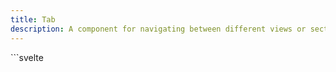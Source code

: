 ```yaml
---
title: Tab
description: A component for navigating between different views or sections of related content.
---
```



<Tabs>
  <TabItem label="Preview">
    <TabPreview client:load />
  </TabItem>
  <TabItem label="Usage">
    ```svelte
    <script lang="ts">
      import { Button, themeConfig, Separator, Tab, Card } from "@dxdns/feflow"
      import { fade, fly } from "svelte/transition"

      const theme = $derived(themeConfig())

      let activeTab = $state({
        tab1: "1",
        tab2: "1",
        tab3: "1",
        tab4: "1",
        tab5: "1"
      })

      const tabs = Array.from({ length: 10 }, (_, i) => {
        const id = (i + 1).toString()
        return {
          id,
          label: `label${id}`,
          content: `test${id}`,
          ...(i === 0 && { icon: "&#9734;" })
        }
      })

      function handle(tab: keyof typeof activeTab, id: string) {
        activeTab[tab] = id
      }
    </script>

    {#snippet content(isActive: boolean, content: any)}
      <Tab.Panel
        {isActive}
        transition={{
          in: [fly, { x: 300, duration: 400 }],
          out: [fade, { duration: 300 }]
        }}
      >
        {content}
      </Tab.Panel>
    {/snippet}

    {#snippet icon(s: string)}
      <span style="font-size: 20px;">{@html s}</span>
    {/snippet}

    <div style="max-width:800px; margin: 3rem auto;">
      <Card>
        <Tab id="tab1">
          <Tab.List
            scrollable={false}
            lineStyle={{ color: theme.colors.error }}
          >
            {#each tabs.slice(0, 2) as tab}
              <Button
                id={tab.id}
                title={tab.label}
                variant="text"
                style="flex:1;"
                onclick={() => {
                  handle("tab1", tab.id)
                }}
              >
                {#if tab.icon}
                  {@render icon(tab.icon)}
                {/if}
                {tab.label}
              </Button>
            {/each}
          </Tab.List>

          {#each tabs as tab}
            {@render content(activeTab.tab1 === tab.id, tab.content)}
          {/each}
        </Tab>
      </Card>

      <Tab id="tab2" style="background: transparent;">
        <Tab.List hoverFollower={{ bgColor: theme.colors.success }}>
          {#each tabs as tab}
            <Button
              id={tab.id}
              title={tab.label}
              variant="text"
              style="flex:1;"
              onclick={() => {
                handle("tab2", tab.id)
              }}
            >
              {#if tab.icon}
                {@render icon(tab.icon)}
              {/if}
              {tab.label}
            </Button>
          {/each}
        </Tab.List>

        {#each tabs as tab}
          {@render content(activeTab.tab2 === tab.id, tab.content)}
        {/each}
      </Tab>

      <Tab id="tab3" orientation="vertical">
        <Tab.List
          class="border-0"
          orientation="vertical"
          hoverFollower={{ bgColor: theme.colors.textMuted }}
        >
          {#each tabs.slice(0, 5) as tab}
            <Button
              id={tab.id}
              title={tab.label}
              variant="text"
              onclick={() => {
                handle("tab5", tab.id)
              }}
            >
              {#if tab.icon}
                {@render icon(tab.icon)}
              {/if}
              {tab.label}
            </Button>
          {/each}
        </Tab.List>
        <Separator orientation="vertical" height="auto" />
        {#each tabs.slice(0, 5) as tab}
          {@render content(activeTab.tab5 === tab.id, tab.content)}
        {/each}
      </Tab>
    </div>
    ```

  </TabItem>
</Tabs>
